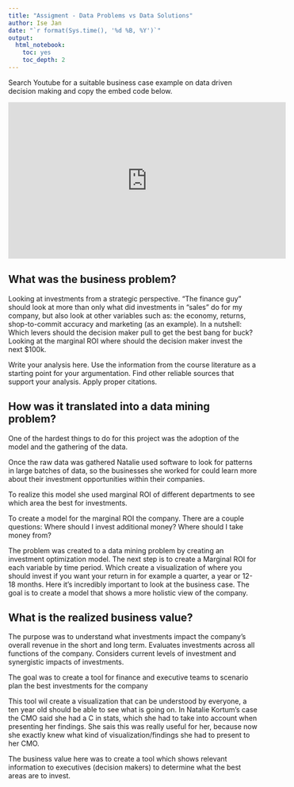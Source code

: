 ---
title: "Assigment - Data Problems vs Data Solutions"
author: Ise Jan
date: "`r format(Sys.time(), '%d %B, %Y')`"
output:
  html_notebook:
    toc: yes
    toc_depth: 2
---

Search Youtube for a suitable business case example on data driven decision making and copy the embed code below.

<iframe width="560" height="315" src="https://www.youtube.com/embed/jH2B3sl9_8c" frameborder="0" allow="accelerometer; autoplay; clipboard-write; encrypted-media; gyroscope; picture-in-picture" allowfullscreen data-external="1"></iframe>

## What was the business problem?

Looking at investments from a strategic perspective. "The finance guy" should look at more than only what did investments in "sales" do for my company, but also look at other variables such as: the economy, returns, shop-to-commit accuracy and marketing (as an example). In a nutshell: Which levers should the decision maker pull to get the best bang for buck? Looking at the marginal ROI where should the decision maker invest the next $100k. 

Write your analysis here. Use the information from the course literature as a starting point for your argumentation. Find other reliable sources that support your analysis. Apply proper citations. 


## How was it translated into a data mining problem?

One of the hardest things to do for this project was the adoption of the model and the gathering of the data.

Once the raw data was gathered Natalie used software to look for patterns in large batches of data, so the businesses she worked for could learn more about their investment opportunities within their companies.

To realize this model she used marginal ROI of different departments to see which area the best for investments.

To create a model for the marginal ROI the company. There are a couple questions:
Where should I invest additional money?
Where should I take money from?

The problem was created to a data mining problem by creating an investment optimization model. The next step is to create a Marginal ROI for each variable by time period. Which create a visualization of where you should invest if you want your return in for example a quarter, a year or 12-18 months. Here it's incredibly important to look at the business case. The goal is to create a model that shows a more holistic view of the company.

## What is the realized business value?

The purpose was to understand what investments impact the company's overall revenue in the short and long term.
Evaluates investments across all functions of the company.
Considers current levels of investment and synergistic impacts of investments.

The goal was to create a tool for finance and executive teams to scenario plan the best investments for the company

This tool wil create a visualization that can be understood by everyone, a ten year old should be able to see what is going on. In Natalie Kortum's case the CMO said she had a C in stats, which she had to take into account when presenting her findings. She sais this was really useful for her, because now she exactly knew what kind of visualization/findings she had to present to her CMO. 

The business value here was to create a tool which shows relevant information to executives (decision makers) to determine what the best areas are to invest.

